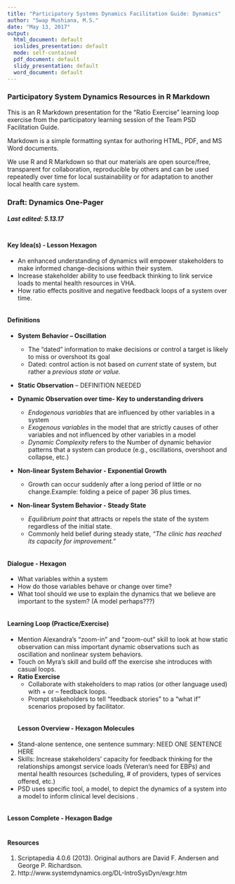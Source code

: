 ```yaml
---
title: "Participatory Systems Dynamics Facilitation Guide: Dynamics"
author: "Swap Mushiana, M.S."
date: "May 13, 2017"
output:
  html_document: default
  ioslides_presentation: default
  mode: self-contained
  pdf_document: default
  slidy_presentation: default
  word_document: default
---
```


### Participatory System Dynamics Resources in R Markdown 

This is an R Markdown presentation for the "Ratio Exercise" learning loop exercise from the participatory learning session of the Team PSD Facilitation Guide. 

Markdown is a simple formatting syntax for authoring HTML, PDF, and MS Word documents. 

We use R and R Markdown so that our materials are open source/free, transparent for collaboration, reproducible by others and can be used repeatedly over time for local sustainability or for adaptation to another local health care system.

### Draft: Dynamics One-Pager
##### Last edited: 5.13.17
```r
```
#### Key Idea(s) -  Lesson Hexagon 
* An enhanced understanding of dynamics will empower stakeholders to make informed change-decisions within their system. 
* Increase stakeholder ability to use feedback thinking to link service loads to mental health resources in VHA.
* How ratio effects positive and negative feedback loops of a system over time. 
```r
```
#### Definitions 
* **System Behavior – Oscillation** 
    + The “dated” information to make decisions or control a target is likely to miss or overshoot its goal
    + Dated: control action is not based on *current* state of system, but rather a *previous state or value.* 

* **Static Observation** -- DEFINITION NEEDED

* **Dynamic Observation over time- Key to understanding drivers**
    + *Endogenous variables* that are influenced by other variables in a system 
    + *Exogenous variables* in the model that are strictly causes of other variables and not influenced by other variables in a model 
    + *Dynamic Complexity* refers to the Number of dynamic behavior patterns that a system can produce (e.g., oscillations, overshoot and collapse, etc.) 
    
 * **Non-linear System Behavior - Exponential Growth**
    + Growth can occur suddenly after a long period of little or no change.Example: folding a peice of paper 36 plus times. 
   
 * **Non-linear System Behavior - Steady State**
    + *Equilibrium point* that attracts or repels the state of the system regardless of the initial state.
    + Commonly held belief during steady state, *“The clinic has reached its capacity for improvement.”*


```r
```
#### Dialogue - Hexagon 
* What variables within a system 
* How do those variables behave or change over time?
* What tool should we use to explain the dynamics that we believe are important to the system? (A model  perhaps???)

```r

```
#### Learning Loop (Practice/Exercise)
* Mention Alexandra’s “zoom-in” and “zoom-out” skill to look at how static observation can miss important dynamic observations such as oscillation and nonlinear system behaviors.
* Touch on Myra’s skill and build off the exercise she introduces with casual loops. 
* **Ratio Exercise**
    + Collaborate with stakeholders to map ratios (or other language used) with + or – feedback loops. 
    + Prompt stakeholders to tell “feedback stories” to a “what if” scenarios proposed by facilitator. 
```r
```
#### Lesson Overview - Hexagon Molecules
* Stand-alone sentence, one sentence summary: NEED ONE SENTENCE HERE
* Skills: Increase stakeholders’ capacity for feedback thinking for the relationships amongst service loads (Veteran’s need for EBPs) and mental health resources (scheduling, # of providers, types of services offered, etc.)
* PSD uses specific tool, a model, to depict the dynamics of a system into a model to inform clinical level decisions . 

```r
```
#### Lesson Complete - Hexagon Badge
```r
```
#### Resources 
1. Scriptapedia 4.0.6 (2013). Original authors are David F. Andersen and George P. Richardson.
2. http://www.systemdynamics.org/DL-IntroSysDyn/exgr.htm 

